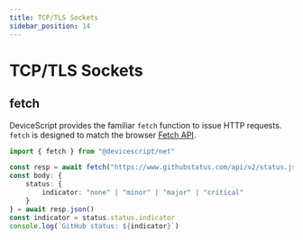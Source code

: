 ```yaml
---
title: TCP/TLS Sockets
sidebar_position: 14
---
```


# TCP/TLS Sockets

## fetch

DeviceScript provides the familiar `fetch` function to issue HTTP requests.
`fetch` is designed to match the browser [Fetch API](https://developer.mozilla.org/en-US/docs/Web/API/Fetch_API).

```ts
import { fetch } from "@devicescript/net"

const resp = await fetch("https://www.githubstatus.com/api/v2/status.json")
const body: {
    status: {
        indicator: "none" | "minor" | "major" | "critical"
    }
} = await resp.json()
const indicator = status.status.indicator
console.log(`GitHub status: ${indicator}`)
```
